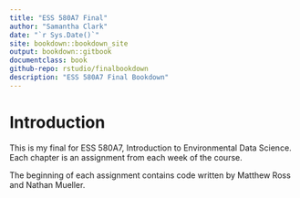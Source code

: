```yaml
--- 
title: "ESS 580A7 Final"
author: "Samantha Clark"
date: "`r Sys.Date()`"
site: bookdown::bookdown_site
output: bookdown::gitbook
documentclass: book
github-repo: rstudio/finalbookdown
description: "ESS 580A7 Final Bookdown"
---
```


# Introduction

This is my final for ESS 580A7, Introduction to Environmental Data Science. Each chapter is an assignment from each week of the course. 

The beginning of each assignment contains code written by Matthew Ross and Nathan Mueller. 


